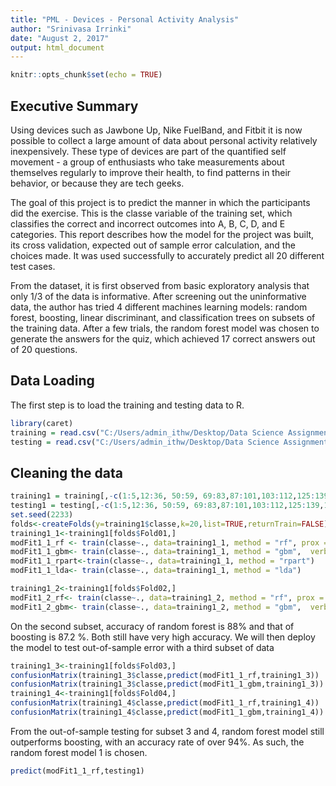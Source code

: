 ---
title: "PML - Devices - Personal Activity Analysis"
author: "Srinivasa Irrinki"
date: "August 2, 2017"
output: html_document
---

```{r setup, include=FALSE}
knitr::opts_chunk$set(echo = TRUE)
```

## Executive Summary

Using devices such as Jawbone Up, Nike FuelBand, and Fitbit it is now possible to collect a large amount of data about personal activity relatively inexpensively. These type of devices are part of the quantified self movement - a group of enthusiasts who take measurements about themselves regularly to improve their health, to find patterns in their behavior, or because they are tech geeks.

The goal of this project is to predict the manner in which the participants did the exercise. This is the classe variable of the training set, which classifies the correct and incorrect outcomes into A, B, C, D, and E categories. This report describes how the model for the project was built, its cross validation, expected out of sample error calculation, and the choices made. It was used successfully to accurately predict all 20 different test cases.

From the dataset, it is first observed from basic exploratory analysis that only 1/3 of the data is informative. After screening out the uninformative data, the author has tried 4 different machines learning models: random forest, boosting, linear discriminant, and classification trees on subsets of the training data. After a few trials, the random forest model was chosen to generate the answers for the quiz, which achieved 17 correct answers out of 20 questions.

## Data Loading
The first step is to load the training and testing data to R.

```{r}
library(caret)
training = read.csv("C:/Users/admin_ithw/Desktop/Data Science Assignments/Predictive Machine Learning/pml-training.csv")
testing = read.csv("C:/Users/admin_ithw/Desktop/Data Science Assignments/Predictive Machine Learning/pml-testing.csv")
```

## Cleaning the data
```{r}
training1 = training[,-c(1:5,12:36, 50:59, 69:83,87:101,103:112,125:139,141:150)]
testing1 = testing[,-c(1:5,12:36, 50:59, 69:83,87:101,103:112,125:139,141:150)]
set.seed(2233)
folds<-createFolds(y=training1$classe,k=20,list=TRUE,returnTrain=FALSE)
training1_1<-training1[folds$Fold01,]
modFit1_1_rf <- train(classe~., data=training1_1, method = "rf", prox = TRUE)
modFit1_1_gbm<- train(classe~., data=training1_1, method = "gbm",  verbose = FALSE)
modFit1_1_rpart<-train(classe~., data=training1_1, method = "rpart")
modFit1_1_lda<- train(classe~., data=training1_1, method = "lda")

training1_2<-training1[folds$Fold02,]
modFit1_2_rf<- train(classe~., data=training1_2, method = "rf", prox = TRUE)
modFit1_2_gbm<- train(classe~., data=training1_2, method = "gbm",  verbose = FALSE)
```
On the second subset, accuracy of random forest is 88% and that of boosting is 87.2 %. Both still have very high accuracy. We will then deploy the model to test out-of-sample error with a third subset of data
```{r}
training1_3<-training1[folds$Fold03,]
confusionMatrix(training1_3$classe,predict(modFit1_1_rf,training1_3))  
confusionMatrix(training1_3$classe,predict(modFit1_1_gbm,training1_3)) 
training1_4<-training1[folds$Fold04,]
confusionMatrix(training1_4$classe,predict(modFit1_1_rf,training1_4)) 
confusionMatrix(training1_4$classe,predict(modFit1_1_gbm,training1_4)) 

```

From the out-of-sample testing for subset 3 and 4, random forest model still outperforms boosting, with an accuracy rate of over 94%. As such, the random forest model 1 is chosen.
```{r}
predict(modFit1_1_rf,testing1) 
```